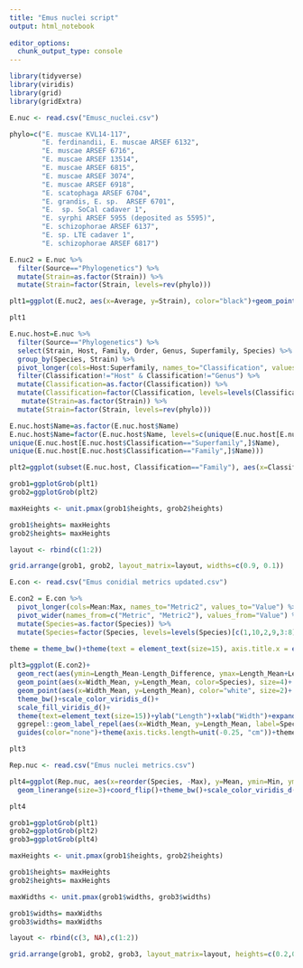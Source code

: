 ```yaml
---
title: "Emus nuclei script"
output: html_notebook
  
editor_options: 
  chunk_output_type: console
---
```



```r
library(tidyverse)
library(viridis)
library(grid)
library(gridExtra)

```



```r
E.nuc <- read.csv("Emusc_nuclei.csv")

phylo=c("E. muscae KVL14-117",
        "E. ferdinandii, E. muscae ARSEF 6132",
        "E. muscae ARSEF 6716",
        "E. muscae ARSEF 13514",
        "E. muscae ARSEF 6815",
        "E. muscae ARSEF 3074",
        "E. muscae ARSEF 6918",
        "E. scatophaga ARSEF 6704",
        "E. grandis, E. sp.  ARSEF 6701",
        "E.  sp. SoCal cadaver 1",
        "E. syrphi ARSEF 5955 (deposited as 5595)",
        "E. schizophorae ARSEF 6137",
        "E. sp. LTE cadaver 1",
        "E. schizophorae ARSEF 6817")

E.nuc2 = E.nuc %>%
  filter(Source=="Phylogenetics") %>%
  mutate(Strain=as.factor(Strain)) %>%
  mutate(Strain=factor(Strain, levels=rev(phylo)))

plt1=ggplot(E.nuc2, aes(x=Average, y=Strain), color="black")+geom_point(size=3)+geom_errorbar(aes(xmin=Min, xmax=Max), size=2)+theme_bw()+xlab("Nuclei")+theme(text=element_text(size=20), legend.position="none")+ylab("")+xlim(0,50)+theme(axis.ticks.length=unit(-0.25, "cm"))+xlab("Number of nuclei (primary conidia)")

plt1

E.nuc.host=E.nuc %>%
  filter(Source=="Phylogenetics") %>%
  select(Strain, Host, Family, Order, Genus, Superfamily, Species) %>%
  group_by(Species, Strain) %>%
  pivot_longer(cols=Host:Superfamily, names_to="Classification", values_to="Name") %>%
  filter(Classification!="Host" & Classification!="Genus") %>%
  mutate(Classification=as.factor(Classification)) %>%
  mutate(Classification=factor(Classification, levels=levels(Classification)[c(2,3,1)])) %>%
   mutate(Strain=as.factor(Strain)) %>%
  mutate(Strain=factor(Strain, levels=rev(phylo)))

E.nuc.host$Name=as.factor(E.nuc.host$Name)
E.nuc.host$Name=factor(E.nuc.host$Name, levels=c(unique(E.nuc.host[E.nuc.host$Classification=="Order",]$Name),
unique(E.nuc.host[E.nuc.host$Classification=="Superfamily",]$Name),
unique(E.nuc.host[E.nuc.host$Classification=="Family",]$Name)))

plt2=ggplot(subset(E.nuc.host, Classification=="Family"), aes(x=Classification, y=Strain, fill=Name))+geom_tile()+scale_fill_viridis_d(option="E")+theme_bw()+xlab("Nuclei")+theme(text=element_text(size=15), legend.position="none", axis.text.y=element_blank())+ylab("")+xlab("")+scale_x_discrete(guide=guide_axis(angle=90))+theme(axis.ticks.length=unit(-0.25, "cm"))

grob1=ggplotGrob(plt1)
grob2=ggplotGrob(plt2)

maxHeights <- unit.pmax(grob1$heights, grob2$heights)

grob1$heights= maxHeights
grob2$heights= maxHeights

layout <- rbind(c(1:2))

grid.arrange(grob1, grob2, layout_matrix=layout, widths=c(0.9, 0.1))

```

```r
E.con <- read.csv("Emus conidial metrics updated.csv")

E.con2 = E.con %>%
  pivot_longer(cols=Mean:Max, names_to="Metric2", values_to="Value") %>%
  pivot_wider(names_from=c("Metric", "Metric2"), values_from="Value") %>%
  mutate(Species=as.factor(Species)) %>%
  mutate(Species=factor(Species, levels=levels(Species)[c(1,10,2,9,3:8)]))
  
theme = theme_bw()+theme(text = element_text(size=15), axis.title.x = element_text(size=20), axis.title.y = element_text(size=20), axis.text.x = element_text(size=20), axis.text.y = element_text(size=20), title = element_text(size=35), legend.title = element_text(size=15))

plt3=ggplot(E.con2)+
  geom_rect(aes(ymin=Length_Mean-Length_Difference, ymax=Length_Mean+Length_Difference, xmin=Width_Mean-Width_Difference, xmax=Width_Mean+Width_Difference, fill=Species), alpha=0.5)+
  geom_point(aes(x=Width_Mean, y=Length_Mean, color=Species), size=4)+
  geom_point(aes(x=Width_Mean, y=Length_Mean), color="white", size=2)+
  theme_bw()+scale_color_viridis_d()+
  scale_fill_viridis_d()+
  theme(text=element_text(size=15))+ylab("Length")+xlab("Width")+expand_limits(x=15:33, y = 15:33)+coord_fixed(ratio = 1)+
  ggrepel::geom_label_repel(aes(x=Width_Mean, y=Length_Mean, label=Species, color=Species))+
  guides(color="none")+theme(axis.ticks.length=unit(-0.25, "cm"))+theme

plt3

```


```r
Rep.nuc <- read.csv("Emus nuclei metrics.csv")

plt4=ggplot(Rep.nuc, aes(x=reorder(Species, -Max), y=Mean, ymin=Min, ymax=Max, color=Species))+
  geom_linerange(size=3)+coord_flip()+theme_bw()+scale_color_viridis_d(limits=levels(E.con2$Species), option="C")+ylim(0,50)+theme(text=element_text(size=20), legend.position="none")+theme(axis.ticks.length=unit(-0.25, "cm"), axis.title.x=element_blank(), axis.title.y=element_blank())

plt4

grob1=ggplotGrob(plt1)
grob2=ggplotGrob(plt2)
grob3=ggplotGrob(plt4)

maxHeights <- unit.pmax(grob1$heights, grob2$heights)

grob1$heights= maxHeights
grob2$heights= maxHeights

maxWidths <- unit.pmax(grob1$widths, grob3$widths)

grob1$widths= maxWidths
grob3$widths= maxWidths

layout <- rbind(c(3, NA),c(1:2))

grid.arrange(grob1, grob2, grob3, layout_matrix=layout, heights=c(0.2,0.8), widths=c(0.9, 0.1))

```

